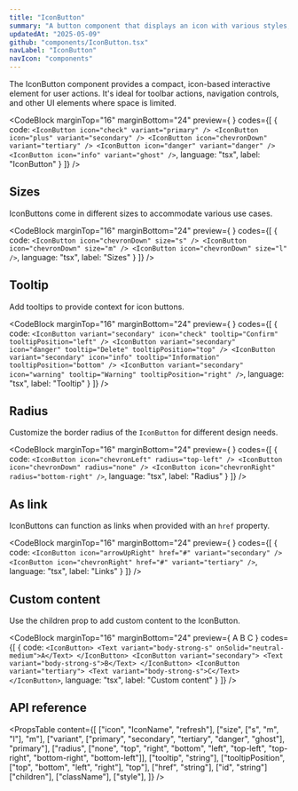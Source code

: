 ```yaml
---
title: "IconButton"
summary: "A button component that displays an icon with various styles, sizes, and interactive states."
updatedAt: "2025-05-09"
github: "components/IconButton.tsx"
navLabel: "IconButton"
navIcon: "components"
---
```


The IconButton component provides a compact, icon-based interactive element for user actions. It's ideal for toolbar actions, navigation controls, and other UI elements where space is limited.

<CodeBlock
  marginTop="16"
  marginBottom="24"
  preview={
    <Row gap="16" horizontal="center" wrap>
      <IconButton icon="check" variant="primary" />
      <IconButton icon="plus" variant="secondary" />
      <IconButton icon="chevronDown" variant="tertiary" />
      <IconButton icon="danger" variant="danger" />
      <IconButton icon="info" variant="ghost" />
    </Row>
  }
  codes={[
    {
      code:
`<IconButton icon="check" variant="primary" />
<IconButton icon="plus" variant="secondary" />
<IconButton icon="chevronDown" variant="tertiary" />
<IconButton icon="danger" variant="danger" />
<IconButton icon="info" variant="ghost" />`,
      language: "tsx",
      label: "IconButton"
    }
  ]}
/>

## Sizes

IconButtons come in different sizes to accommodate various use cases.

<CodeBlock
  marginTop="16"
  marginBottom="24"
  preview={
    <Row gap="16" vertical="center" horizontal="center">
      <IconButton icon="chevronDown" size="s" />
      <IconButton icon="chevronDown" size="m" />
      <IconButton icon="chevronDown" size="l" />
    </Row>
  }
  codes={[
    {
      code:
`<IconButton icon="chevronDown" size="s" />
<IconButton icon="chevronDown" size="m" />
<IconButton icon="chevronDown" size="l" />`,
      language: "tsx",
      label: "Sizes"
    }
  ]}
/>

## Tooltip

Add tooltips to provide context for icon buttons.

<CodeBlock
  marginTop="16"
  marginBottom="24"
  preview={
    <Row gap="16" horizontal="center">
      <IconButton variant="secondary" icon="check" tooltip="Confirm" tooltipPosition="left" />
      <IconButton variant="secondary" icon="danger" tooltip="Delete" tooltipPosition="top" />
      <IconButton variant="secondary" icon="info" tooltip="Information" tooltipPosition="bottom" />
      <IconButton variant="secondary" icon="warning" tooltip="Warning" tooltipPosition="right" />
    </Row>
  }
  codes={[
    {
      code:
`<IconButton variant="secondary" icon="check" tooltip="Confirm" tooltipPosition="left" />
<IconButton variant="secondary" icon="danger" tooltip="Delete" tooltipPosition="top" />
<IconButton variant="secondary" icon="info" tooltip="Information" tooltipPosition="bottom" />
<IconButton variant="secondary" icon="warning" tooltip="Warning" tooltipPosition="right" />`,
      language: "tsx",
      label: "Tooltip"
    }
  ]}
/>

## Radius

Customize the border radius of the `IconButton` for different design needs.

<CodeBlock
  marginTop="16"
  marginBottom="24"
  preview={
    <Row gap="1" horizontal="center">
      <IconButton icon="chevronLeft" radius="top-left" />
      <IconButton icon="chevronDown" radius="none" />
      <IconButton icon="chevronRight" radius="bottom-right" />
    </Row>
  }
  codes={[
    {
      code:
`<IconButton icon="chevronLeft" radius="top-left" />
<IconButton icon="chevronDown" radius="none" />
<IconButton icon="chevronRight" radius="bottom-right" />`,
      language: "tsx",
      label: "Radius"
    }
  ]}
/>

## As link

IconButtons can function as links when provided with an `href` property.

<CodeBlock
  marginTop="16"
  marginBottom="24"
  preview={
    <Row gap="16" horizontal="center">
      <IconButton icon="arrowUpRight" href="#" variant="secondary" />
      <IconButton icon="chevronRight" href="#" variant="tertiary" />
    </Row>
  }
  codes={[
    {
      code:
`<IconButton icon="arrowUpRight" href="#" variant="secondary" />
<IconButton icon="chevronRight" href="#" variant="tertiary" />`,
      language: "tsx",
      label: "Links"
    }
  ]}
/>

## Custom content

Use the children prop to add custom content to the IconButton.

<CodeBlock
  marginTop="16"
  marginBottom="24"
  preview={
    <Row gap="16" horizontal="center">
      <IconButton>
        <Text variant="body-strong-s" onSolid="neutral-medium">A</Text>
      </IconButton>
      <IconButton variant="secondary">
        <Text variant="body-strong-s">B</Text>
      </IconButton>
      <IconButton variant="tertiary">
        <Text variant="body-strong-s">C</Text>
      </IconButton>
    </Row>
  }
  codes={[
    {
      code:
`<IconButton>
    <Text variant="body-strong-s" onSolid="neutral-medium">A</Text>
</IconButton>
<IconButton variant="secondary">
    <Text variant="body-strong-s">B</Text>
</IconButton>
<IconButton variant="tertiary">
    <Text variant="body-strong-s">C</Text>
</IconButton>`,
      language: "tsx",
      label: "Custom content"
    }
  ]}
/>

## API reference

<PropsTable
  content={[
    ["icon", "IconName", "refresh"],
    ["size", ["s", "m", "l"], "m"],
    ["variant", ["primary", "secondary", "tertiary", "danger", "ghost"], "primary"],
    ["radius", ["none", "top", "right", "bottom", "left", "top-left", "top-right", "bottom-right", "bottom-left"]],
    ["tooltip", "string"],
    ["tooltipPosition", ["top", "bottom", "left", "right"], "top"],
    ["href", "string"],
    ["id", "string"]
    ["children"],
    ["className"],
    ["style"],
  ]}
/>